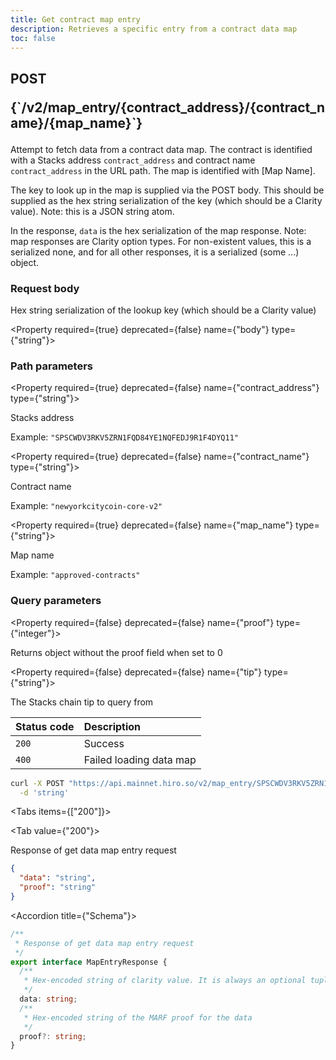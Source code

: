 ```yaml
---
title: Get contract map entry
description: Retrieves a specific entry from a contract data map
toc: false
---
```




<Root>

<API>

<div className='flex-1'>

<h2 className="not-prose mb-2 inline-flex items-center gap-3 font-mono">
  <div className="rounded-lg border px-1 py-0.5 text-xs font-medium border-yellow-400/50 bg-yellow-400/20 text-yellow-600 dark:text-yellow-400">
    POST
  </div>
  <p className="text-xs break-words overflow-hidden w-[95%]">{`/v2/map_entry/{contract_address}/{contract_name}/{map_name}`}</p>
</h2>

Attempt to fetch data from a contract data map. The contract is identified with a Stacks address `contract_address` and contract name `contract_address` in the URL path. The map is identified with [Map Name].

The key to look up in the map is supplied via the POST body. This should be supplied as the hex string serialization of the key (which should be a Clarity value). Note: this is a JSON string atom.

In the response, `data` is the hex serialization of the map response. Note: map responses are Clarity option types. For non-existent values, this is a serialized none, and for all other responses, it is a serialized (some ...) object.


### Request body

Hex string serialization of the lookup key (which should be a Clarity value)

<Property required={true} deprecated={false} name={"body"} type={"string"}>


</Property>

### Path parameters

<Property required={true} deprecated={false} name={"contract_address"} type={"string"}>

Stacks address

<span>Example:  `"SPSCWDV3RKV5ZRN1FQD84YE1NQFEDJ9R1F4DYQ11"`</span>

</Property>

<Property required={true} deprecated={false} name={"contract_name"} type={"string"}>

Contract name

<span>Example:  `"newyorkcitycoin-core-v2"`</span>

</Property>

<Property required={true} deprecated={false} name={"map_name"} type={"string"}>

Map name

<span>Example:  `"approved-contracts"`</span>

</Property>

### Query parameters

<Property required={false} deprecated={false} name={"proof"} type={"integer"}>

Returns object without the proof field when set to 0

</Property>

<Property required={false} deprecated={false} name={"tip"} type={"string"}>

The Stacks chain tip to query from

</Property>

| Status code | Description |
| :----------- | :----------- |
| `200` | Success |
| `400` | Failed loading data map |

</div>

<APIExample>

```bash title="Terminal"
curl -X POST "https://api.mainnet.hiro.so/v2/map_entry/SPSCWDV3RKV5ZRN1FQD84YE1NQFEDJ9R1F4DYQ11/newyorkcitycoin-core-v2/approved-contracts" \
  -d 'string'
```

<Tabs items={["200"]}>

<Tab value={"200"}>

Response of get data map entry request

```json title="Example response"
{
  "data": "string",
  "proof": "string"
}
```

<Accordions>

<Accordion title={"Schema"}>

```ts
/**
 * Response of get data map entry request
 */
export interface MapEntryResponse {
  /**
   * Hex-encoded string of clarity value. It is always an optional tuple.
   */
  data: string;
  /**
   * Hex-encoded string of the MARF proof for the data
   */
  proof?: string;
}

```

</Accordion>

</Accordions>

</Tab>

</Tabs>

</APIExample>

</API>

</Root>

